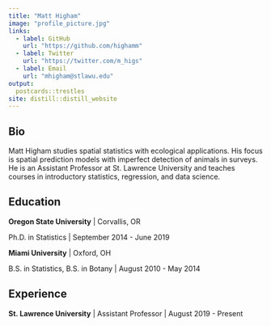 ```yaml
---
title: "Matt Higham"
image: "profile_picture.jpg"
links:
  - label: GitHub
    url: "https://github.com/highamm"
  - label: Twitter
    url: "https://twitter.com/m_higs"
  - label: Email
    url: "mhigham@stlawu.edu"
output:
  postcards::trestles
site: distill::distill_website
---
```

 
## Bio

Matt Higham studies spatial statistics with ecological applications. His focus is spatial prediction models with imperfect detection of animals in surveys. He is an Assistant Professor at St. Lawrence University and teaches courses in introductory statistics, regression, and data science. 

## Education

**Oregon State University** | Corvallis, OR

Ph.D. in Statistics | September 2014 - June 2019

**Miami University** | Oxford, OH

B.S. in Statistics, B.S. in Botany | August 2010 - May 2014

## Experience

**St. Lawrence University** | Assistant Professor | August 2019 - Present

